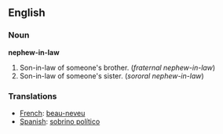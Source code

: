 ==English==

===Noun===
'''nephew-in-law'''

#Son-in-law of someone's brother. (''fraternal nephew-in-law'')
#Son-in-law of someone's sister. (''sororal nephew-in-law'')

===Translations===
*[[French]]: [[beau-neveu]]
*[[Spanish]]: [[sobrino político]]